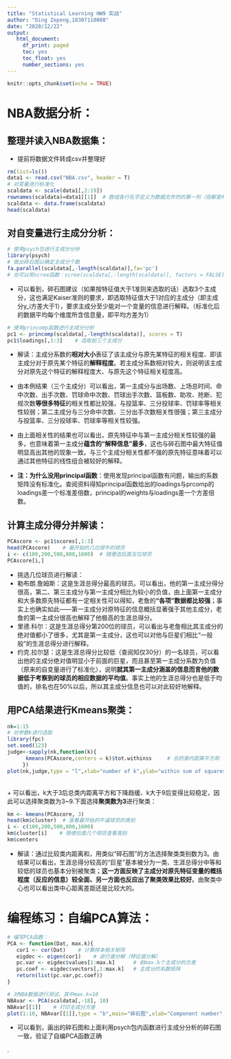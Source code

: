 ---
title: "Statistical Learning HW9 实战"
author: "Ding Zepeng,18307110088"
date: "2020/12/22"
output:
   html_document: 
     df_print: paged
     toc: yes
     toc_float: yes
     number_sections: yes
---

```{r setup, include=FALSE}
knitr::opts_chunk$set(echo = TRUE)
```

# NBA数据分析：

## 整理并读入NBA数据集：

+ 提前将数据文件转成csv并整理好

```{r}
rm(list=ls())
data1 <- read.csv("NBA.csv", header = T)
# 对变量进行标准化
scaldata <- scale(data1[,2:19])
rownames(scaldata)=data1[[1]]  # 数组各行名字定义为数据文件的的第一列（但都是标化后的数据）
scaldata <- data.frame(scaldata)
head(scaldata)
```

## 对自变量进行主成分分析：

```{r}
# 使用psych包进行主成分分析
library(psych)
# 做出碎石图以确定主成分个数
fa.parallel(scaldata[,-length(scaldata)],fa='pc')
# 也可以用scree函数：scree(scaldata[,-length(scaldata)], factors = FALSE)
```

+ 可以看到，碎石图建议（如果按特征值大于1准则来选取的话）选取3个主成分，这也满足Kaiser准则的要求，即选取特征值大于1对应的主成分（即主成分y_i方差大于1），要求主成分至少能对一个变量的信息进行解释。（标准化后的数据平均每个维度所含信息量，即平均方差为1）

```{r}
# 使用princomp函数进行主成分分析
pc1 <- princomp(scaldata[,-length(scaldata)], scores = T)
pc1$loadings[,1:3]    # 选取前三个主成分
```

+ 解读：主成分系数的**相对大小**表征了该主成分与原先某特征的相关程度、即该主成分对于原先某个特征的**解释程度**。若主成分系数相对较大，则说明该主成分对原先这个特征的解释程度大、与原先这个特征相关程度高。
+ 由本例结果（三个主成分）可以看出，第一主成分与出场数、上场总时间、命中次数、出手次数、罚球命中次数、罚球出手次数、篮板数、助攻、抢断、犯规次数**等很多特征**的相关性都比较强，与投篮率、三分投球率、罚球率等相关性较弱；第二主成分与三分命中次数、三分出手次数相关性很强；第三主成分与投篮率、三分投球率、罚球率等相关性较强。
+ 由上面相关性的结果也可以看出，原先特征中与第一主成分相关性较强的最多，也意味着第一主成分**蕴含的“解释信息”最多**，这也与碎石图中最大特征值明显高出其他的现象一致。与三个主成分相关性都不强的原先特征意味着可以通过其他特征的线性组合被较好的解释。

+ **注：为什么没用principal函数**：使用发现principal函数有问题，输出的系数矩阵没有标准化。查阅资料得知principal函数给出的loadings与prcomp的loadings差一个标准差倍数，principal的weights与loadings差一个方差倍数。

## 计算主成分得分并解读：

```{r}
PCAscore <- pc1$scores[,1:3]
head(PCAscore)    # 最开始的几位很牛的球员
i <- c(100,200,500,800,1600)  # 随便选后面五位球员
PCAscore[i,]
```

+ 挑选几位球员进行解读：
+ 勒布朗.詹姆斯：这是生涯总得分最高的球员。可以看出，他的第一主成分得分很高，第二、第三主成分与第一主成分相比为较小的负值，由上面第一主成分和大多数原先特征都有一定相关性可以得知，老詹的**“各项”数据都比较强**；事实上也确实如此——第一主成分对原特征的信息概括显著强于其他主成分，老詹的第一主成分很高也解释了他极高的生涯总得分。
+ 里德.科尔：这是生涯总得分第200位的球员，可以看出与老詹相比其主成分的绝对值都小了很多，尤其是第一主成分，这也可以对他与巨星们相比“一般般”的生涯总得分进行解释。
+ 约克.拉尔瑟：这是生涯总得分比较低（查阅知仅30分）的一名球员，可以看出他的主成分绝对值明显小于前面的巨星，而且甚至第一主成分系数为负值（原来的自变量进行了标准化），说明**就其第一主成分涵盖的信息而言他的数据低于考察到的球员的相应数据的平均值**。事实上他的生涯总得分也是低于均值的，排名也在50%以后，所以其主成分信息也可以对此较好地解释。

## 用PCA结果进行Kmeans聚类：

```{r}
nk=1:15
# 对参数k进行选取
library(fpc)
set.seed(123)
judge<-sapply(nk,function(k){
      kmeans(PCAscore,centers = k)$tot.withinss     # 总的类内距离平方和
     })
plot(nk,judge,type = "l",xlab="number of k",ylab="within sum of squares")
```
<br>
+ 可以看出，k大于3后总类内距离平方和下降趋缓、k大于9后变得比较稳定，因此可以选择聚类数为3~9.下面选择**聚类数为3**进行聚类：

```{r}
km <- kmeans(PCAscore, 3)
head(km$cluster)  # 查看最开始的牛逼球员的类别
i <- c(100,200,500,800,1600)
km$cluster[i]    # 随便后面几个球员查看类别
km$centers
```

+ 解读：通过比较类内距离和，用类似“碎石图”的方法选择聚类类别数为3。由结果可以看出，生涯总得分较高的“巨星”基本被分为一类、生涯总得分中等和较低的球员也基本分别被聚类；**这一方面反映了主成分对原先特征变量的概括程度（反应的信息）较全面、另一方面也反应出了聚类效果比较好**。由聚类中心也可以看出类中心距离差距还是比较大的。

# 编程练习：自编PCA算法：

```{r}
# 编写PCA函数：
PCA <- function(Dat, max.k){
   cor1 <- cor(Dat)    # 计算样本相关矩阵
   eigdec <- eigen(cor1)    # 进行谱分解（特征值分解）
   pc.var <- eigdec$values[1:max.k]      # 前max.k个主成分的方差
   pc.coef <- eigdec$vectors[,1:max.k]   # 主成分的系数矩阵
   return(list(pc.var,pc.coef))
}

# 对NBA数据进行测试，其中max.k=10
NBAvar <- PCA(scaldata[,-18], 10)
NBAvar[[1]]    # 打印主成分方差
plot(1:10, NBAvar[[1]],type = "b",main="碎石图",xlab="Component number",ylab="eigen values")

```

+ 可以看到，画出的碎石图和上面利用psych包内函数进行主成分分析的碎石图一致，验证了自编PCA函数正确



.